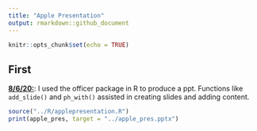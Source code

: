 ```yaml
---
title: "Apple Presentation"
output: rmarkdown::github_document
---
```


```r
knitr::opts_chunk$set(echo = TRUE)
```

## First

[**8/6/20:**](../R/appepresentation.R): I used the officer package in R to produce a ppt. Functions like `add_slide()` and `ph_with()` assisted in creating slides and adding content.
```r
source("../R/applepresentation.R")
print(apple_pres, target = "../apple_pres.pptx")
```
